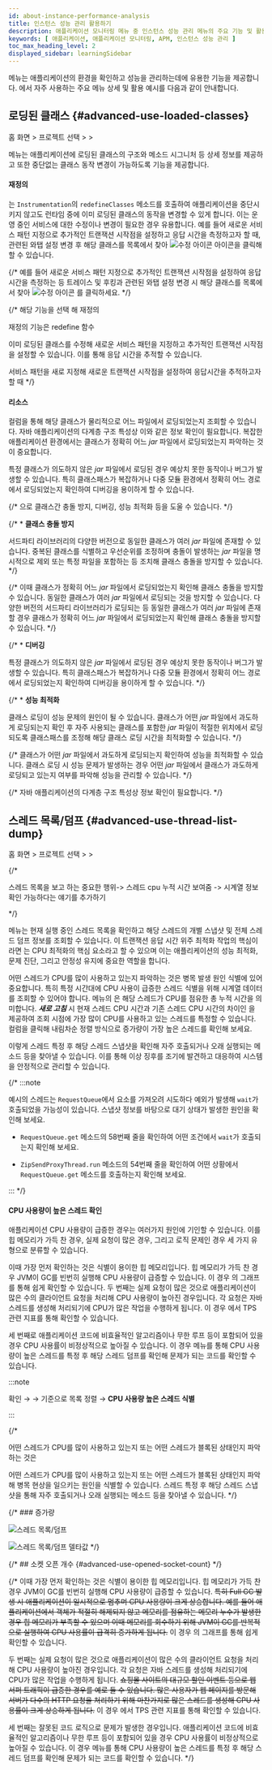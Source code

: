 ```yaml
---
id: about-instance-performance-analysis
title: 인스턴스 성능 관리 활용하기
description: 애플리케이션 모니터링 메뉴 중 인스턴스 성능 관리 메뉴의 주요 기능 및 활용 예시를 안내합니다.
keywords: [ 애플리케이션, 애플리케이션 모니터링, APM, 인스턴스 성능 관리 ]
toc_max_heading_level: 2
displayed_sidebar: learningSidebar
---
```


<Cmdname sid="side_agentsConfiguration" className="uitext" /> 메뉴는 애플리케이션의 환경을 확인하고 성능을 관리하는데에 유용한 기능을 제공합니다. <Cmdname sid="side_agentsConfiguration" className="uitext" />에서 자주 사용하는 주요 메뉴 상세 및 활용 예시를 다음과 같이 안내합니다. 

## 로딩된 클래스 {#advanced-use-loaded-classes}

홈 화면 &gt; 프로젝트 선택 &gt; <Cmdname sid="side_agentsConfiguration" className="uitext" /> &gt; <Cmdname sid="side_loadedClasses" className="uitext" />

<Cmdname sid="side_loadedClasses" className="uitext" /> 메뉴는 애플리케이션에 로딩된 클래스의 구조와 메소드 시그니처 등 상세 정보를 제공하고 또한 중단없는 클래스 동작 변경이 가능하도록 <Cmdname sid="redefine" className="uitext" /> 기능을 제공합니다. 

#### 재정의 

<Cmdname sid="redefine" className="uitext" />는 `Instrumentation`의 `redefineClasses` 메소드를 호출하여 애플리케이션을 중단시키지 않고도 런타임 중에 이미 로딩된 클래스의 동작을 변경할 수 있게 합니다. 이는 운영 중인 서비스에 대한 수정이나 변경이 필요한 경우 유용합니다. 예를 들어 새로운 서비스 패턴 지정으로 추가적인 트랜잭션 시작점을 설정하고 응답 시간을 측정하고자 할 때, 관련된 와탭 설정 변경 후 해당 클래스를 <Cmdname sid="side_loadedClasses" className="uitext" /> 목록에서 찾아 ![수정 아이콘](/img/ico-edit.svg) 아이콘을 클릭해 <Cmdname sid="redefine" className="uitext" />할 수 있습니다. 

{/* 예를 들어 새로운 서비스 패턴 지정으로 추가적인 트랜잭션 시작점을 설정하여 응답 시간을 측정하는 등 트레이스 및 후킹과 관련된 와탭 설정 변경 시 해당 클래스를 목록에서 찾아 ![수정 아이콘](/img/ico-edit.svg) <Cmdname sid="redefine" className="uitext" />를 클릭하세요.  */}

<ImgLang img='best-p/about-instance-loaded-class1.png' desc='로딩된 클래스 재정의' />

{/* 해당 기능을 선택 해 재정의

재정의 기능은 redefine 함수

이미 로딩된 클래스를 수정해 새로운 서비스 패턴을 지정하고 추가적인 트랜잭션 시작점을 설정할 수 있습니다. 이를 통해 응답 시간을 추적할 수 있습니다.

서비스 패턴을 새로 지정해 새로운 트랜잭션 시작점을 설정하여 응답시간을 추적하고자 할 때  */}

#### 리소스 

<Cmdname sid="resource" className="uitext" /> 컬럼을 통해 해당 클래스가 물리적으로 어느 파일에서 로딩되었는지 조회할 수 있습니다. 자바 애플리케이션의 다계층 구조 특성상 이와 같은 <Cmdname sid="resource" className="uitext" /> 정보 확인이 필요합니다. 복잡한 애플리케이션 환경에서는 클래스가 정확히 어느 *jar* 파일에서 로딩되었는지 파악하는 것이 중요합니다. 

특정 클래스가 의도하지 않은 *jar* 파일에서 로딩된 경우 예상치 못한 동작이나 버그가 발생할 수 있습니다. 특히 클래스패스가 복잡하거나 다중 모듈 환경에서 정확히 어느 경로에서 로딩되었는지 확인하여 디버깅을 용이하게 할 수 있습니다. 

{/* 으로 클래스간 충돌 방지, 디버깅, 성능 최적화 등을 도울 수 있습니다.  */}

{/* * **클래스 충돌 방지** 

  서드파티 라이브러리의 다양한 버전으로 동일한 클래스가 여러 *jar* 파일에 존재할 수 있습니다. 중복된 클래스를 식별하고 우선순위를 조정하며 충돌이 발생하는 *jar* 파일을 명시적으로 제외 또는 특정 파일을 포함하는 등 조치해 클래스 충돌을 방지할 수 있습니다.  */}

  {/* 
  이때 클래스가 정확히 어느 *jar* 파일에서 로딩되었는지 확인해 클래스 충돌을 방지할 수 있습니다. 동일한 클래스가 여러 *jar* 파일에서 로딩되는 것을 방지할 수 있습니다. 
  다양한 버전의 서드파티 라이브러리가 로딩되는 등 동일한 클래스가 여러 *jar* 파일에 존재할 경우 클래스가 정확히 어느 *jar* 파일에서 로딩되었는지 확인해 클래스 충돌을 방지할 수 있습니다.  */}
  
{/* * **디버깅** 

  특정 클래스가 의도하지 않은 *jar* 파일에서 로딩된 경우 예상치 못한 동작이나 버그가 발생할 수 있습니다. 특히 클래스패스가 복잡하거나 다중 모듈 환경에서 정확히 어느 경로에서 로딩되었는지 확인하여 디버깅을 용이하게 할 수 있습니다.   */}
  
{/* * **성능 최적화** 

  클래스 로딩이 성능 문제의 원인이 될 수 있습니다. 클래스가 어떤 *jar* 파일에서 과도하게 로딩되는지 확인 후 자주 사용되는 클래스를 포함한 *jar* 파일이 적절한 위치에서 로딩되도록 클래스패스를 조정해 해당 클래스 로딩 시간을 최적화할 수 있습니다.  */}

  {/* 
  클래스가 어떤 *jar* 파일에서 과도하게 로딩되는지 확인하여 성능을 최적화할 수 있습니다.
  클래스 로딩 시 성능 문제가 발생하는 경우 어떤 *jar* 파일에서 클래스가 과도하게 로딩되고 있는지 여부를 파악해 성능을 관리할 수 있습니다.  */}

{/* 자바 애플리케이션의 다계층 구조 특성상 <Cmdname sid="resource" className="uitext" /> 정보 확인이 필요합니다.  */}


## 스레드 목록/덤프 {#advanced-use-thread-list-dump} 

홈 화면 &gt; 프로젝트 선택 &gt; <Cmdname sid="side_agentsConfiguration" className="uitext" /> &gt; <Cmdname sid="side_threadList" className="uitext" />

{/* 

스레드 목록을 보고 하는 중요한 행위-> 스레드 cpu 누적 시간 보여줌 -> 시계열 정보 확인 가능하다는 얘기를 추가하기 

*/}

<Cmdname sid="side_threadList" className="uitext" /> 메뉴는 현재 실행 중인 스레드 목록을 확인하고 해당 스레드의 개별 스냅샷 및 전체 스레드 덤프 정보를 조회할 수 있습니다. <Cmdname sid="hitmap" className="uitext" />이 트랜잭션 응답 시간 위주 최적화 작업의 핵심이라면 <Cmdname sid="side_threadList" className="uitext" />는 CPU 최적화의 핵심 요소라고 할 수 있으며 이는 애플리케이션의 성능 최적화, 문제 진단, 그리고 안정성 유지에 중요한 역할을 합니다. 

어떤 스레드가 CPU를 많이 사용하고 있는지 파악하는 것은 병목 발생 원인 식별에 있어 중요합니다. 특히 특정 시간대에 CPU 사용이 급증한 스레드 식별을 위해 시계열 데이터를 조회할 수 있어야 합니다. <Cmdname sid="side_threadList" className="uitext" /> 메뉴의 <Cmdname sid="thread_cpu_time" className="uitext" />은 해당 스레드가 CPU를 점유한 총 누적 시간을 의미합니다. ***새로 고침*** 시 현재 스레드 CPU 시간과 기존 스레드 CPU 시간의 차이인 <Cmdname sid="TTL08126" className="uitext" />을 제공하여 조회 시점에 가장 많이 CPU를 사용하고 있는 스레드를 특정할 수 있습니다. <Cmdname sid="TTL08126" className="uitext" /> 컬럼을 클릭해 내림차순 정렬 방식으로 증가량이 가장 높은 스레드를 확인해 보세요. 

<ImgLang img='best-p/about-instance-thread-list-dump3.png' desc='스레드 목록/덤프 델타값 sc' />

이렇게 스레드 특정 후 해당 스레드 스냅샷을 확인해 자주 호출되거나 오래 실행되는 메소드 등을 찾아낼 수 있습니다. 이를 통해 이상 징후를 조기에 발견하고 대응하여 시스템을 안정적으로 관리할 수 있습니다.

<ImgLang img='best-p/about-instance-thread-list-dump4.png' desc='스레드 목록/덤프 개별 스레드 덤프' />

{/* :::note 

예시의 스레드는 `RequestQueue`에서 요소를 가져오려 시도하다 예외가 발생해 `wait`가 호출되었을 가능성이 있습니다. 스냅샷 정보를 바탕으로 대기 상태가 발생한 원인을 확인해 보세요.

* `RequestQueue.get` 메소드의 58번째 줄을 확인하여 어떤 조건에서 `wait`가 호출되는지 확인해 보세요. 

* `ZipSendProxyThread.run` 메소드의 54번째 줄을 확인하여 어떤 상황에서 `RequestQueue.get` 메소드를 호출하는지 확인해 보세요.

::: */}

#### CPU 사용량이 높은 스레드 확인

애플리케이션 CPU 사용량이 급증한 경우는 여러가지 원인에 기인할 수 있습니다. 이를 힙 메모리가 가득 찬 경우, 실제 요청이 많은 경우, 그리고 로직 문제인 경우 세 가지 유형으로 분류할 수 있습니다.

이때 가장 먼저 확인하는 것은 식별이 용이한 힙 메모리입니다. 힙 메모리가 가득 찬 경우 JVM이 GC를 빈번히 실행해 CPU 사용량이 급증할 수 있습니다. 이 경우 <Cmdname sid="application_dashboard" className="uitext" />의 <Cmdname sid="AA010" className="uitext" /> 그래프를 통해 쉽게 확인할 수 있습니다. 두 번째는 실제 요청이 많은 것으로 애플리케이션이 많은 수의 클라이언트 요청을 처리해 CPU 사용량이 높아진 경우입니다. 각 요청은 자바 스레드를 생성해 처리되기에 CPU가 많은 작업을 수행하게 됩니다. 이 경우 <Cmdname sid="application_dashboard" className="uitext" />에서 TPS 관련 지표를 통해 확인할 수 있습니다.

세 번째로 애플리케이션 코드에 비효율적인 알고리즘이나 무한 루프 등이 포함되어 있을 경우 CPU 사용률이 비정상적으로 높아질 수 있습니다. 이 경우 <Cmdname sid="side_threadList" className="uitext" /> 메뉴를 통해 CPU 사용량이 높은 스레드를 특정 후 해당 스레드 덤프를 확인해 문제가 되는 코드를 확인할 수 있습니다.

:::note 

<Cmdname sid="thread_cpu_time" className="uitext" /> 확인 → <Cmdname sid="refresh" className="uitext" /> → <Cmdname sid="TTL08126" className="uitext" /> 기준으로 목록 정렬 → **CPU 사용량 높은 스레드 식별** 

:::

{/* 

어떤 스레드가 CPU를 많이 사용하고 있는지 또는 어떤 스레드가 블록된 상태인지 파악하는 것은 

어떤 스레드가 CPU를 많이 사용하고 있는지 또는 어떤 스레드가 블록된 상태인지 파악해 병목 현상을 일으키는 원인을 식별할 수 있습니다. 스레드 특정 후 해당 스레드 스냅샷을 통해 자주 호출되거나 오래 실행되는 메소드 등을 찾아낼 수 있습니다. */}

{/* ### 증가량 
 
![스레드 목록/덤프](/img/best-p/about-instance-thread-list-dump1.png)

![스레드 목록/덤프 델타값](/img/best-p/about-instance-thread-list-dump2.png) */}

{/* ## 소켓 오픈 개수 {#advanced-use-opened-socket-count} */}


{/* 이때 가장 먼저 확인하는 것은 식별이 용이한 힙 메모리입니다. 힙 메모리가 가득 찬 경우 JVM이 GC를 빈번히 실행해 CPU 사용량이 급증할 수 있습니다. ~~특히 Full GC 발생 시 애플리케이션이 일시적으로 멈추며 CPU 사용량이 크게 상승합니다. 예를 들어 애플리케이션에서 객체가 적절히 해제되지 않고 메모리를 점유하는 메모리 누수가 발생한 경우 힙 메모리가 부족할 수 있으며 이때 메모리를 회수하기 위해 JVM이 GC를 반복적으로 실행하여 CPU 사용률이 급격히 증가하게 됩니다.~~ 이 경우 <Cmdname sid="application_dashboard" className="uitext" />의 <Cmdname sid="AA010" className="uitext" /> 그래프를 통해 쉽게 확인할 수 있습니다. 

두 번째는 실제 요청이 많은 것으로 애플리케이션이 많은 수의 클라이언트 요청을 처리해 CPU 사용량이 높아진 경우입니다. 각 요청은 자바 스레드를 생성해 처리되기에 CPU가 많은 작업을 수행하게 됩니다. ~~쇼핑몰 사이트의 대규모 할인 이벤트 등으로 웹 서퍼 트래픽이 급증한 경우를 예로 들 수 있습니다. 많은 사용자가 웹 페이지를 방문해 서버가 다수의 HTTP 요청을 처리하기 위해 마찬가지로 많은 스레드를 생성해 CPU 사용률이 크게 상승하게 됩니다.~~ 이 경우 <Cmdname sid="application_dashboard" className="uitext" />에서 TPS 관련 지표를 통해 확인할 수 있습니다.

세 번째는 잘못된 코드 로직으로 문제가 발생한 경우입니다. 애플리케이션 코드에 비효율적인 알고리즘이나 무한 루프 등이 포함되어 있을 경우 CPU 사용률이 비정상적으로 높아질 수 있습니다. 이 경우 <Cmdname sid="side_threadList" className="uitext" /> 메뉴를 통해 CPU 사용량이 높은 스레드를 특정 후 해당 스레드 덤프를 확인해 문제가 되는 코드를 확인할 수 있습니다. */}
